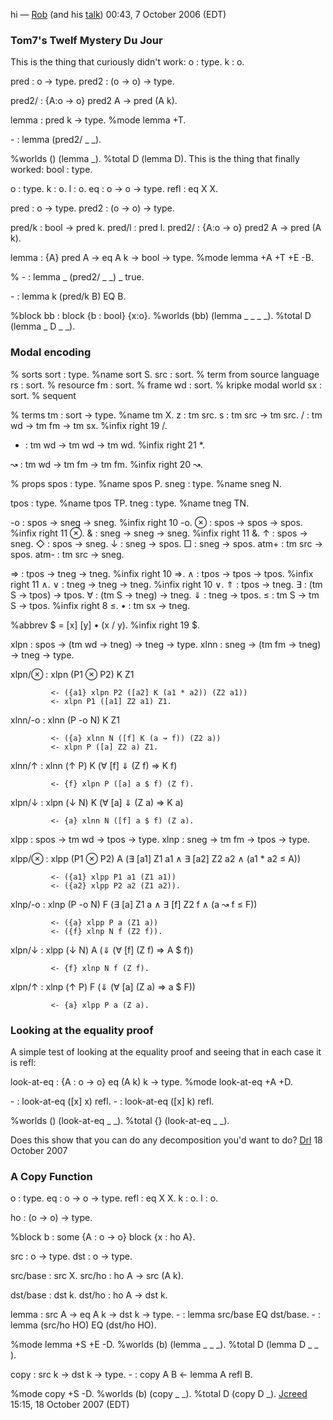 hi — [[User:rsimmons|Rob]] (and his [[User talk:rsimmons|talk]]) 00:43, 7 October 2006 (EDT)

=== Tom7's Twelf Mystery Du Jour ===
This is the thing that curiously didn't work:
<twelf>
o : type.
k : o.

pred : o -> type.
pred2 : (o -> o) -> type.


pred2/ : {A:o -> o} pred2 A -> pred (A k).

lemma : pred k -> type.
%mode lemma +T.

- : lemma (pred2/ _ _).


%worlds () (lemma _).
%total D (lemma D).
</twelf>
This is the thing that finally worked:
<twelf>
bool : type.

o : type.
k : o.
l : o.
eq : o -> o -> type.
refl : eq X X.

pred : o -> type.
pred2 : (o -> o) -> type.

pred/k : bool -> pred k.
pred/l : pred l.
pred2/ : {A:o -> o} pred2 A -> pred (A k).

lemma : {A} pred A -> eq A k -> bool -> type.
%mode lemma +A +T +E -B.

% - : lemma _ (pred2/ _ _) _ true.

- : lemma k (pred/k B) EQ B.

%block bb : block {b : bool} {x:o}.
%worlds (bb) (lemma _ _ _ _).
%total D (lemma _ D _ _).
</twelf>

=== Modal encoding ===
<twelf>
% sorts
sort : type. %name sort S.
src : sort. % term from source language
rs : sort. % resource
fm : sort. % frame
wd : sort. % kripke modal world
sx : sort. % sequent


% terms
tm : sort -> type. %name tm X.
z : tm src.
s : tm src -> tm src.
/ : tm wd -> tm fm -> tm sx. %infix right 19 /.
* : tm wd -> tm wd -> tm wd. %infix right 21 *.
↝ : tm wd -> tm fm -> tm fm. %infix right 20 ↝.

% props
spos : type. %name spos P.
sneg : type. %name sneg N.

tpos : type. %name tpos TP.
tneg : type. %name tneg TN.

-o : spos -> sneg -> sneg.  %infix right 10 -o.
⊗ : spos -> spos -> spos.  %infix right 11 ⊗.
&  : sneg -> sneg -> sneg.  %infix right 11 &.
↑ : spos -> sneg.
◇ : spos -> sneg.
↓ : sneg -> spos.
□ : sneg -> spos.
atm+ : tm src -> spos.
atm- : tm src -> sneg.

⇒ : tpos -> tneg -> tneg.  %infix right 10 ⇒.
∧ : tpos -> tpos -> tpos.  %infix right 11 ∧.
∨ : tneg -> tneg -> tneg.  %infix right 10 ∨.
⇑ : tpos -> tneg.
∃ : (tm S -> tpos) -> tpos.
∀ : (tm S -> tneg) -> tneg.
⇓ : tneg -> tpos.
≤ : tm S -> tm S -> tpos. %infix right 8 ≤.
• : tm sx -> tneg.

%abbrev $ = [x] [y] • (x / y).
%infix right 19 $.

xlpn : spos -> (tm wd -> tneg) -> tneg -> type.
xlnn : sneg -> (tm fm -> tneg) -> tneg -> type.

xlpn/⊗ : xlpn (P1 ⊗ P2) K Z1
          <- ({a1} xlpn P2 ([a2] K (a1 * a2)) (Z2 a1))
          <- xlpn P1 ([a1] Z2 a1) Z1.

xlnn/-o : xlnn (P -o N) K Z1
          <- ({a} xlnn N ([f] K (a ↝ f)) (Z2 a))
          <- xlpn P ([a] Z2 a) Z1.

xlnn/↑ : xlnn (↑ P) K (∀ [f] ⇓ (Z f) ⇒ K f)
          <- {f} xlpn P ([a] a $ f) (Z f).

xlpn/↓ : xlpn (↓ N) K (∀ [a] ⇓ (Z a) ⇒ K a)
          <- {a} xlnn N ([f] a $ f) (Z a).

xlpp : spos -> tm wd -> tpos -> type.
xlnp : sneg -> tm fm -> tpos -> type.

xlpp/⊗ : xlpp (P1 ⊗ P2) A (∃ [a1] Z1 a1 ∧ ∃ [a2] Z2 a2 ∧ (a1 * a2 ≤ A))
          <- ({a1} xlpp P1 a1 (Z1 a1))
          <- ({a2} xlpp P2 a2 (Z1 a2)).

xlnp/-o : xlnp (P -o N) F (∃ [a] Z1 a ∧ ∃ [f] Z2 f ∧ (a ↝ f ≤ F))
          <- ({a} xlpp P a (Z1 a))
          <- ({f} xlnp N f (Z2 f)).

xlpn/↓ : xlpp (↓ N) A (⇓ (∀ [f] (Z f) ⇒ A $ f))
          <- {f} xlnp N f (Z f).

xlpn/↑ : xlnp (↑ P) F (⇓ (∀ [a] (Z a) ⇒ a $ F))
          <- {a} xlpp P a (Z a).

</twelf>

=== Looking at the equality proof ===

A simple test of looking at the equality proof and seeing that in each case it is refl:

<twelf>
look-at-eq : {A : o -> o} eq (A k) k -> type.
%mode look-at-eq +A +D.

- : look-at-eq ([x] x) refl.
- : look-at-eq ([x] k) refl.

%worlds () (look-at-eq _ _).
%total {} (look-at-eq _ _).
</twelf>

Does this show that you can do any decomposition you'd want to do?
[[User:Drl|Drl]] 18 October 2007

=== A Copy Function ===
<twelf>
o : type.
eq : o -> o -> type.
refl : eq X X.
k : o.
l : o.

ho : (o -> o) -> type.

%block b : some {A : o -> o} block {x : ho A}.

src : o -> type.
dst : o -> type.

src/base : src X.
src/ho : ho A -> src (A k).

dst/base : dst k.
dst/ho : ho A -> dst k.

lemma :  src A -> eq A k -> dst k -> type.
- : lemma src/base EQ dst/base.
- : lemma (src/ho HO) EQ (dst/ho HO).

%mode lemma +S +E -D.
%worlds (b) (lemma _ _ _).
%total D (lemma D _ _ ).

copy :  src k -> dst k -> type.
- : copy A B <- lemma A refl B.

%mode copy +S -D.
%worlds (b) (copy _ _).
%total D (copy D _).
</twelf>
[[User:Jcreed|Jcreed]] 15:15, 18 October 2007 (EDT)